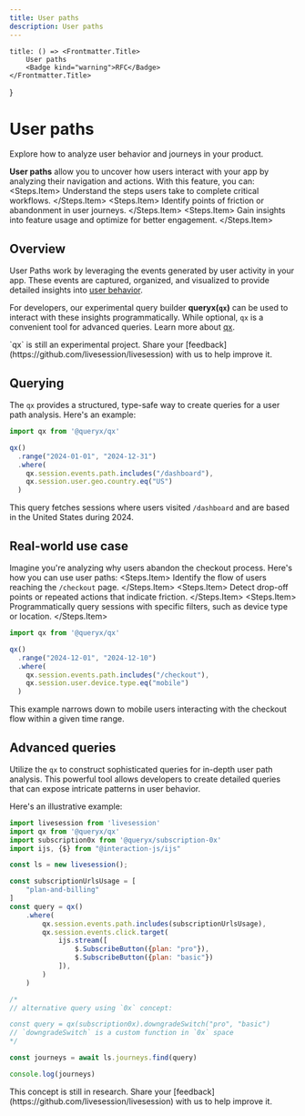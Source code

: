 ```yaml
---
title: User paths
description: User paths
---
```


    title: () => <Frontmatter.Title>
        User paths
        <Badge kind="warning">RFC</Badge>
    </Frontmatter.Title>
}

# User paths
<Subtitle>
    Explore how to analyze user behavior and journeys in your product.
</Subtitle>

**User paths** allow you to uncover how users interact with your app by analyzing their navigation and actions. With this feature, you can:
<Steps>
    <Steps.Item>
        Understand the steps users take to complete critical workflows.
    </Steps.Item>
    <Steps.Item>
        Identify points of friction or abandonment in user journeys.
    </Steps.Item>
    <Steps.Item>
        Gain insights into feature usage and optimize for better engagement.
    </Steps.Item>
</Steps>

## Overview
User Paths work by leveraging the events generated by user activity in your app. These events are captured, organized, and visualized to provide detailed insights into [user behavior](https://livesession.io/features).

For developers, our experimental query builder **queryx(`qx`)** can be used to interact with these insights programmatically. While optional, `qx` is a convenient tool for advanced queries. Learn more about [qx](https://github.com/livesession/qx).

<Callout>
    `qx` is still an experimental project. Share your [feedback](https://github.com/livesession/livesession) with us to help improve it.
</Callout>

## Querying
The `qx`  provides a structured, type-safe way to create queries for a user path analysis. Here's an example:

```js Query /dashboard path within US in some range
import qx from '@queryx/qx'

qx()
  .range("2024-01-01", "2024-12-31")
  .where(
    qx.session.events.path.includes("/dashboard"),
    qx.session.user.geo.country.eq("US")
  )
```

This query fetches sessions where users visited `/dashboard` and are based in the United States during 2024.

## Real-world use case
Imagine you're analyzing why users abandon the checkout process. Here's how you can use user paths:
<Steps>
    <Steps.Item>
        Identify the flow of users reaching the `/checkout` page.
    </Steps.Item>
    <Steps.Item>
        Detect drop-off points or repeated actions that indicate friction.
    </Steps.Item>
    <Steps.Item>
        Programmatically query sessions with specific filters, such as device type or location.
    </Steps.Item>
</Steps>

```javascript Query mobile checkout
import qx from '@queryx/qx'

qx()
  .range("2024-12-01", "2024-12-10")
  .where(
    qx.session.events.path.includes("/checkout"),
    qx.session.user.device.type.eq("mobile")
  )
```

This example narrows down to mobile users interacting with the checkout flow within a given time range.

## Advanced queries
Utilize the `qx` to construct sophisticated queries for in-depth user path analysis.
This powerful tool allows developers to create detailed queries that can expose intricate patterns in user behavior. <br/>

Here's an illustrative example:

```js Query subscription journey
import livesession from 'livesession'
import qx from '@queryx/qx'
import subscription0x from '@queryx/subscription-0x'
import ijs, {$} from "@interaction-js/ijs"

const ls = new livesession();

const subscriptionUrlsUsage = [
    "plan-and-billing"
]
const query = qx()
    .where(
        qx.session.events.path.includes(subscriptionUrlsUsage),
        qx.session.events.click.target(
            ijs.stream([
                $.SubscribeButton({plan: "pro"}),
                $.SubscribeButton({plan: "basic"})
            ]),
        )
    )

/*
// alternative query using `0x` concept:

const query = qx(subscription0x).downgradeSwitch("pro", "basic")
// `downgradeSwitch` is a custom function in `0x` space
*/

const journeys = await ls.journeys.find(query)

console.log(journeys)
```

<Callout>
    This concept is still in research. Share your [feedback](https://github.com/livesession/livesession) with us to help improve it.
</Callout>

